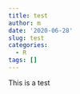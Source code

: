 ```yaml
---
title: test
author: m
date: '2020-06-28'
slug: test
categories:
  - R
tags: []
---
```


This is a test
